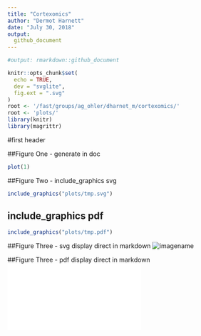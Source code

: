 ```yaml
---
title: "Cortexomics"
author: "Dermot Harnett"
date: "July 30, 2018"
output:
  github_document
---
```




```r
#output: rmarkdown::github_document

knitr::opts_chunk$set(
  echo = TRUE,
  dev = "svglite",
  fig.ext = ".svg"
)
root <- '/fast/groups/ag_ohler/dharnet_m/cortexomics/'
root <- 'plots/'
library(knitr)
library(magrittr)

```

#first header
<!-- ## R Markdown -->

<!-- This is an R Markdown document. Markdown is a simple formatting syntax for authoring HTML, PDF, and MS Word documents. For more details on using R Markdown see <http://rmarkdown.rstudio.com>. -->


##Figure One - generate in doc
```r
plot(1)
```
##Figure Two - include_graphics svg
```r
include_graphics("plots/tmp.svg")

```
## include_graphics pdf
```r
include_graphics("plots/tmp.pdf")

```


##Figure Three - svg display direct in markdown 
![imagename](/home/zslastman/plots/tmp.svg)

##Figure Three - pdf display direct in markdown  
![imagename](/home/zslastman/plots/tmp.pdf)
<!-- ##Figure Three -->
<!-- ```{r fig3, out.width = "85%", fig.cap = "caption"} -->
<!-- include_graphics(file.path(root,"tmp.pdf")) -->
<!-- ``` -->
<!-- ##Figure Four -->
<!-- ```{r fig4, out.width = "85%", fig.cap = "caption"} -->
<!-- include_graphics(file.path(root,"tmp.pdf"), auto_pdf = T) -->
<!-- ``` -->

<!-- ```{r cars} -->
<!-- summary(cars) -->
<!-- ``` -->

<!-- ## Including Plots -->

<!-- You can also embed plots, for example: -->

<!-- ```{r pressure, echo=FALSE} -->
<!-- plot(pressure) -->
<!-- ``` -->

<!-- Note that the `echo = FALSE` parameter was added to the code chunk to prevent printing of the R code that generated the plot. -->
